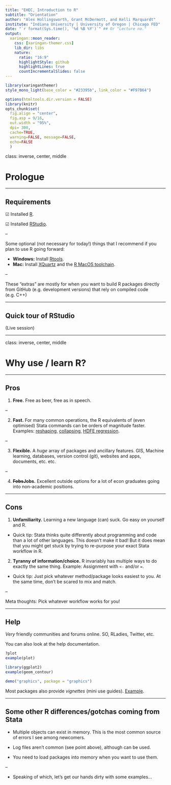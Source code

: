 ```yaml
---
title: "EHEC, Introduction to R"
subtitle: "Orientation"
author: "Alex Hollingsworth, Grant McDermott, and Kelli Marquardt"
institute: "Indiana University | University of Oregon | Chicago FED"
date: "`r format(Sys.time(), '%d %B %Y')`" ## Or "Lecture no."
output:
  xaringan::moon_reader:
    css: [xaringan-themer.css] 
    lib_dir: libs
    nature:
      ratio: "16:9"
      highlightStyle: github
      highlightLines: true
      countIncrementalSlides: false
---
```


```r
library(xaringanthemer)
style_mono_light(base_color = "#23395b", link_color = "#F97B64")
```

```r
options(htmltools.dir.version = FALSE)
library(knitr)
opts_chunk$set(
  fig.align = "center",  
  fig.asp = 9/16,
  out.width = "95%",
  dpi= 300,
  cache=TRUE, 
  warning=FALSE, message=FALSE,
  echo=FALSE
  )
```


class: inverse, center, middle

# Prologue

---

## Requirements

☑ Installed [R](https://www.r-project.org/).

☑ Installed [RStudio](https://www.rstudio.com/products/rstudio/download/preview/).

--

Some optional (not necessary for today!) things that I recommend if you plan to use R going forward:

- **Windows:** Install [Rtools](https://cran.r-project.org/bin/windows/Rtools/). 
- **Mac:**  Install [XQuartz](https://www.xquartz.org/) and the [R MacOS toolchain](https://github.com/rmacoslib/r-macos-rtools#how-do-i-use-the-installer).

--

These "extras" are mostly for when you want to build R packages directly from GitHub (e.g. development versions) that rely on compiled code (e.g. C++)

---

## Quick tour of RStudio

(Live session)

---

class: inverse, center, middle

# Why use / learn R?

---

## Pros

1. **Free.** Free as beer, free as in speech.

--

2. **Fast.** For many common operations, the R equivalents of (even optimised) Stata commands can be orders of magnitude faster. Examples: [reshaping](https://grantmcdermott.com/reshape-benchmarks/), [collapsing](https://twitter.com/grant_mcdermott/status/1402718339768545280), [HDFE regression](https://grantmcdermott.com/better-way-adjust-SEs/#benchmarking).

--

3. **Flexible.** A _huge_ array of packages and ancillary features. GIS, Machine learning, databases, version control (git), websites and apps, documents, etc. etc.

--

4. **~~Fobs~~Jobs.** Excellent outside options for a lot of econ graduates going into non-academic positions.

---

## Cons

1. **Unfamiliarity.** Learning a new language (can) suck. Go easy on yourself and R.

  - Quick tip: Stata thinks quite differently about programming and code than a lot of other languages. This doesn't make it bad! But it does mean that you might get stuck by trying to re-purpose your exact Stata workflow in R.

2. **Tyranny of information/choice.** R invariably has multiple ways to do exactly the same thing. Example: Assignment with `<-` and/or `=`.

  - Quick tip: Just pick whatever method/package looks easiest to you. At the same time, don't be scared to mix and match.
  
--

Meta thoughts: Pick whatever workflow works for you!

---

## Help

_Very_ friendly communities and forums online. SO, RLadies, Twitter, etc.

You can also look at the help documentation.

```r
?plot
example(plot)

library(ggplot2)
example(geom_contour)

demo("graphics", package = "graphics")
```

Most packages also provide _vignettes_ (mini use guides). [Example](https://lrberge.github.io/fixest/articles/fixest_walkthrough.html).

---

## Some other R differences/gotchas coming from Stata

- Multiple objects can exist in memory. This is the most common source of errors I see among newcomers.

- Log files aren't common (see point above), although can be used.

- You need to load packages into memory when you want to use them.

--

- Speaking of which, let's get our hands dirty with some examples...